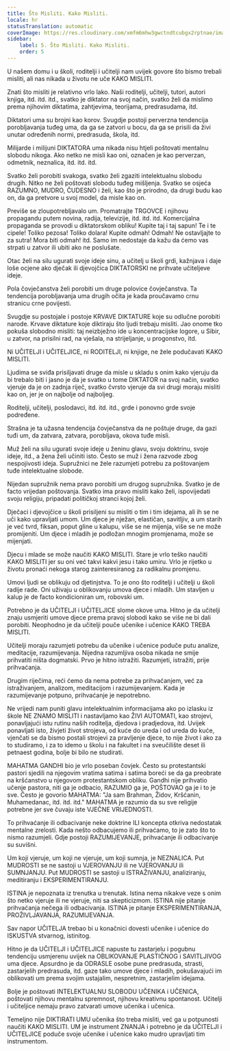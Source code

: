 ```yaml
---
title: Što Misliti. Kako Misliti.
locale: hr
statusTranslation: automatic
coverImage: https://res.cloudinary.com/xmfm6mhw3gwctndtcubgx2rptnae/image/upload/v1740337243/small_cover_educacion_fundamental_a051170f1c.webp
sidebar:
    label: 5. Što Misliti. Kako Misliti.
    order: 5
---
```

U našem domu i u školi, roditelji i učitelji nam uvijek govore što bismo trebali misliti, ali nas nikada u životu ne uče KAKO MISLITI.

Znati što misliti je relativno vrlo lako. Naši roditelji, učitelji, tutori, autori knjiga, itd. itd. itd., svatko je diktator na svoj način, svatko želi da mislimo prema njihovim diktatima, zahtjevima, teorijama, predrasudama, itd.

Diktatori uma su brojni kao korov. Svugdje postoji perverzna tendencija porobljavanja tuđeg uma, da ga se zatvori u bocu, da ga se prisili da živi unutar određenih normi, predrasuda, škola, itd.

Milijarde i milijuni DIKTATORA uma nikada nisu htjeli poštovati mentalnu slobodu nikoga. Ako netko ne misli kao oni, označen je kao perverzan, odmetnik, neznalica, itd. itd. itd.

Svatko želi porobiti svakoga, svatko želi zgaziti intelektualnu slobodu drugih. Nitko ne želi poštovati slobodu tuđeg mišljenja. Svatko se osjeća RAZUMNO, MUDRO, ČUDESNO i želi, kao što je prirodno, da drugi budu kao on, da ga pretvore u svoj model, da misle kao on.

Previše se zloupotrebljavalo um. Promatrajte TRGOVCE i njihovu propagandu putem novina, radija, televizije, itd. itd. itd. Komercijalna propaganda se provodi u diktatorskom obliku! Kupite taj i taj sapun! Te i te cipele! Toliko pezosa! Toliko dolara! Kupite odmah! Odmah! Ne ostavljajte to za sutra! Mora biti odmah! itd. Samo im nedostaje da kažu da ćemo vas strpati u zatvor ili ubiti ako ne poslušate.

Otac želi na silu ugurati svoje ideje sinu, a učitelj u školi grdi, kažnjava i daje loše ocjene ako dječak ili djevojčica DIKTATORSKI ne prihvate učiteljeve ideje.

Pola čovječanstva želi porobiti um druge polovice čovječanstva. Ta tendencija porobljavanja uma drugih očita je kada proučavamo crnu stranicu crne povijesti.

Svugdje su postojale i postoje KRVAVE DIKTATURE koje su odlučne porobiti narode. Krvave diktature koje diktiraju što ljudi trebaju misliti. Jao onome tko pokuša slobodno misliti: taj neizbježno ide u koncentracijske logore, u Sibir, u zatvor, na prisilni rad, na vješala, na strijeljanje, u progonstvo, itd.

Ni UČITELJI i UČITELJICE, ni RODITELJI, ni knjige, ne žele podučavati KAKO MISLITI.

Ljudima se sviđa prisiljavati druge da misle u skladu s onim kako vjeruju da bi trebalo biti i jasno je da je svatko u tome DIKTATOR na svoj način, svatko vjeruje da je on zadnja riječ, svatko čvrsto vjeruje da svi drugi moraju misliti kao on, jer je on najbolje od najboljeg.

Roditelji, učitelji, poslodavci, itd. itd. itd., grde i ponovno grde svoje podređene.

Strašna je ta užasna tendencija čovječanstva da ne poštuje druge, da gazi tuđi um, da zatvara, zatvara, porobljava, okova tuđe misli.

Muž želi na silu ugurati svoje ideje u ženinu glavu, svoju doktrinu, svoje ideje, itd., a žena želi učiniti isto. Često se muž i žena razvode zbog nespojivosti ideja. Supružnici ne žele razumjeti potrebu za poštovanjem tuđe intelektualne slobode.

Nijedan supružnik nema pravo porobiti um drugog supružnika. Svatko je de facto vrijedan poštovanja. Svatko ima pravo misliti kako želi, ispovijedati svoju religiju, pripadati političkoj stranci kojoj želi.

Dječaci i djevojčice u školi prisiljeni su misliti o tim i tim idejama, ali ih se ne uči kako upravljati umom. Um djece je nježan, elastičan, savitljiv, a um starih je već tvrd, fiksan, poput gline u kalupu, više se ne mijenja, više se ne može promijeniti. Um djece i mladih je podložan mnogim promjenama, može se mijenjati.

Djecu i mlade se može naučiti KAKO MISLITI. Stare je vrlo teško naučiti KAKO MISLITI jer su oni već takvi kakvi jesu i tako umiru. Vrlo je rijetko u životu pronaći nekoga starog zainteresiranog za radikalnu promjenu.

Umovi ljudi se oblikuju od djetinjstva. To je ono što roditelji i učitelji u školi radije rade. Oni uživaju u oblikovanju umova djece i mladih. Um stavljen u kalup je de facto kondicioniran um, robovski um.

Potrebno je da UČITELJI i UČITELJICE slome okove uma. Hitno je da učitelji znaju usmjeriti umove djece prema pravoj slobodi kako se više ne bi dali porobiti. Neophodno je da učitelji pouče učenike i učenice KAKO TREBA MISLITI.

Učitelji moraju razumjeti potrebu da učenike i učenice poduče putu analize, meditacije, razumijevanja. Nijedna razumljiva osoba nikada ne smije prihvatiti ništa dogmatski. Prvo je hitno istražiti. Razumjeti, istražiti, prije prihvaćanja.

Drugim riječima, reći ćemo da nema potrebe za prihvaćanjem, već za istraživanjem, analizom, meditacijom i razumijevanjem. Kada je razumijevanje potpuno, prihvaćanje je nepotrebno.

Ne vrijedi nam puniti glavu intelektualnim informacijama ako po izlasku iz škole NE ZNAMO MISLITI i nastavljamo kao ŽIVI AUTOMATI, kao strojevi, ponavljajući istu rutinu naših roditelja, djedova i pradjedova, itd. Uvijek ponavljati isto, živjeti život strojeva, od kuće do ureda i od ureda do kuće, vjenčati se da bismo postali strojevi za pravljenje djece, to nije život i ako za to studiramo, i za to idemo u školu i na fakultet i na sveučilište deset ili petnaest godina, bolje bi bilo ne studirati.

MAHATMA GANDHI bio je vrlo poseban čovjek. Često su protestantski pastori sjedili na njegovim vratima satima i satima boreći se da ga preobrate na kršćanstvo u njegovom protestantskom obliku. Gandhi nije prihvatio učenje pastora, niti ga je odbacio, RAZUMIO ga je, POŠTOVAO ga je i to je sve. Često je govorio MAHATMA: "Ja sam Brahman, Židov, Kršćanin, Muhamedanac, itd. itd. itd." MAHATMA je razumio da su sve religije potrebne jer sve čuvaju iste VJEČNE VRIJEDNOSTI.

To prihvaćanje ili odbacivanje neke doktrine ILI koncepta otkriva nedostatak mentalne zrelosti. Kada nešto odbacujemo ili prihvaćamo, to je zato što to nismo razumjeli. Gdje postoji RAZUMIJEVANJE, prihvaćanje ili odbacivanje su suvišni.

Um koji vjeruje, um koji ne vjeruje, um koji sumnja, je NEZNALICA. Put MUDROSTI se ne sastoji u VJEROVANJU ili ne VJEROVANJU ili SUMNJANJU. Put MUDROSTI se sastoji u ISTRAŽIVANJU, analiziranju, meditiranju i EKSPERIMENTIRANJU.

ISTINA je nepoznata iz trenutka u trenutak. Istina nema nikakve veze s onim što netko vjeruje ili ne vjeruje, niti sa skepticizmom. ISTINA nije pitanje prihvaćanja nečega ili odbacivanja. ISTINA je pitanje EKSPERIMENTIRANJA, PROŽIVLJAVANJA, RAZUMIJEVANJA.

Sav napor UČITELJA trebao bi u konačnici dovesti učenike i učenice do ISKUSTVA stvarnog, istinitog.

Hitno je da UČITELJI i UČITELJICE napuste tu zastarjelu i pogubnu tendenciju usmjerenu uvijek na OBLIKOVANJE PLASTIČNOG i SAVITLJIVOG uma djece. Apsurdno je da ODRASLE osobe pune predrasuda, strasti, zastarjelih predrasuda, itd. gaze tako umove djece i mladih, pokušavajući im oblikovati um prema svojim ustajalim, nespretnim, zastarjelim idejama.

Bolje je poštovati INTELEKTUALNU SLOBODU UČENIKA i UČENICA, poštovati njihovu mentalnu spremnost, njihovu kreativnu spontanost. Učitelji i učiteljice nemaju pravo zatvarati umove učenika i učenica.

Temeljno nije DIKTIRATI UMU učenika što treba misliti, već ga u potpunosti naučiti KAKO MISLITI. UM je instrument ZNANJA i potrebno je da UČITELJI i UČITELJICE poduče svoje učenike i učenice kako mudro upravljati tim instrumentom.


